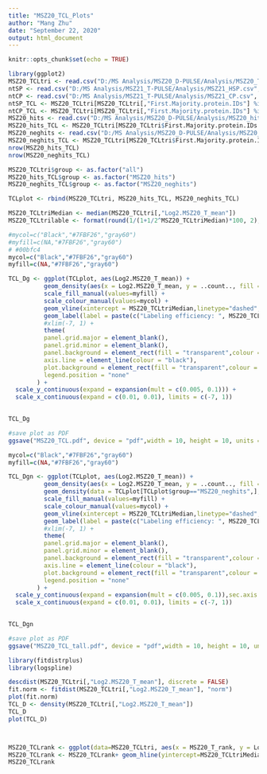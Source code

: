 ```yaml
---
title: "MSZ20_TCL_Plots"
author: "Mang Zhu"
date: "September 22, 2020"
output: html_document
---
```


```r
knitr::opts_chunk$set(echo = TRUE)
```

```r
library(ggplot2)
MSZ20_TCLtri <- read.csv("D:/MS Analysis/MSZ20_D-PULSE/Analysis/MSZ20_TCL.csv", header = T)
ntSP <- read.csv("D:/MS Analysis/MSZ21_T-PULSE/Analysis/MSZ21_HSP.csv", header = T)
ntCP <- read.csv("D:/MS Analysis/MSZ21_T-PULSE/Analysis/MSZ21_CP.csv", header = T)
ntSP_TCL <- MSZ20_TCLtri[MSZ20_TCLtri[,"First.Majority.protein.IDs"] %in% ntSP[,"First.Majority.protein.IDs"],]
ntCP_TCL <- MSZ20_TCLtri[MSZ20_TCLtri[,"First.Majority.protein.IDs"] %in% ntCP[,"First.Majority.protein.IDs"],]
MSZ20_hits <- read.csv("D:/MS Analysis/MSZ20_D-PULSE/Analysis/MSZ20_hits.csv", header = T)
MSZ20_hits_TCL <- MSZ20_TCLtri[MSZ20_TCLtri$First.Majority.protein.IDs %in% MSZ20_hits$First.Majority.protein.IDs,]
MSZ20_neghits <- read.csv("D:/MS Analysis/MSZ20_D-PULSE/Analysis/MSZ20_neghits.csv", header = T)
MSZ20_neghits_TCL <- MSZ20_TCLtri[MSZ20_TCLtri$First.Majority.protein.IDs %in% MSZ20_neghits$First.Majority.protein.IDs,]
nrow(MSZ20_hits_TCL)
nrow(MSZ20_neghits_TCL)

MSZ20_TCLtri$group <- as.factor("all")
MSZ20_hits_TCL$group <- as.factor("MSZ20_hits")
MSZ20_neghits_TCL$group <- as.factor("MSZ20_neghits")

TCLplot <- rbind(MSZ20_TCLtri, MSZ20_hits_TCL, MSZ20_neghits_TCL)

MSZ20_TCLtriMedian <- median(MSZ20_TCLtri[,"Log2.MSZ20_T_mean"])
MSZ20_TCLtrilable <- format(round(1/(1+1/2^MSZ20_TCLtriMedian)*100, 2), nsmall = 2)

#mycol=c("Black","#7FBF26","gray60")
#myfill=c(NA,"#7FBF26","gray60")
# #00bfc4
mycol=c("Black","#7FBF26","gray60")
myfill=c(NA,"#7FBF26","gray60")

TCL_Dg <- ggplot(TCLplot, aes(Log2.MSZ20_T_mean)) +
          geom_density(aes(x = Log2.MSZ20_T_mean, y = ..count.., fill = group, color = group), alpha=.6, size = 1) +
          scale_fill_manual(values=myfill) +
          scale_colour_manual(values=mycol) +
          geom_vline(xintercept = MSZ20_TCLtriMedian,linetype="dashed", size = 1) +
          geom_label(label = paste(c("Labeling efficiency: ", MSZ20_TCLtrilable, "%"), collapse = ""), y=2000, x=MSZ20_TCLtriMedian+3)+
          #xlim(-7, 1) + 
          theme(
          panel.grid.major = element_blank(), 
          panel.grid.minor = element_blank(),
          panel.background = element_rect(fill = "transparent",colour = NA),
          axis.line = element_line(colour = "black"),
          plot.background = element_rect(fill = "transparent",colour = NA),
          legend.position = "none"
        ) + 
  scale_y_continuous(expand = expansion(mult = c(0.005, 0.1))) +
  scale_x_continuous(expand = c(0.01, 0.01), limits = c(-7, 1))

          
TCL_Dg
```

```r
#save plot as PDF
ggsave("MSZ20_TCL.pdf", device = "pdf",width = 10, height = 10, units = "cm", dpi = 300)
```

```r
mycol=c("Black","#7FBF26","gray60")
myfill=c(NA,"#7FBF26","gray60")

TCL_Dgn <- ggplot(TCLplot, aes(Log2.MSZ20_T_mean)) +
          geom_density(aes(x = Log2.MSZ20_T_mean, y = ..count.., fill = group, color = group), alpha=.6, size = 1) +
          geom_density(data = TCLplot[TCLplot$group=="MSZ20_neghits",],aes(x = Log2.MSZ20_T_mean, y = ..count..*10)) +
          scale_fill_manual(values=myfill) +
          scale_colour_manual(values=mycol) +
          geom_vline(xintercept = MSZ20_TCLtriMedian,linetype="dashed", size = 1) +
          geom_label(label = paste(c("Labeling efficiency: ", MSZ20_TCLtrilable, "%"), collapse = ""), y=2000, x=MSZ20_TCLtriMedian+3)+
          #xlim(-7, 1) +
          theme(
          panel.grid.major = element_blank(),
          panel.grid.minor = element_blank(),
          panel.background = element_rect(fill = "transparent",colour = NA),
          axis.line = element_line(colour = "black"),
          plot.background = element_rect(fill = "transparent",colour = NA),
          legend.position = "none"
        ) +
  scale_y_continuous(expand = expansion(mult = c(0.005, 0.1)),sec.axis = sec_axis(~./10, name="count")) +
  scale_x_continuous(expand = c(0.01, 0.01), limits = c(-7, 1))

          
TCL_Dgn
```
```r
#save plot as PDF
ggsave("MSZ20_TCL_tall.pdf", device = "pdf",width = 10, height = 10, units = "cm", dpi = 300)
```

```r
library(fitdistrplus)
library(logspline)

descdist(MSZ20_TCLtri[,"Log2.MSZ20_T_mean"], discrete = FALSE)
fit.norm <- fitdist(MSZ20_TCLtri[,"Log2.MSZ20_T_mean"], "norm")
plot(fit.norm)
TCL_D <- density(MSZ20_TCLtri[,"Log2.MSZ20_T_mean"])
TCL_D
plot(TCL_D)



MSZ20_TCLrank <- ggplot(data=MSZ20_TCLtri, aes(x = MSZ20_T_rank, y = Log2.MSZ20_T_mean)) + geom_point()
MSZ20_TCLrank <- MSZ20_TCLrank+ geom_hline(yintercept=MSZ20_TCLtriMedian, linetype="dashed", color = "red", size=1.5)+ geom_label(label = paste(c("Labeling efficiency: ", MSZ20_TCLtrilable, "%"), collapse = ""), x=0.75, y=MSZ20_TCLtriMedian-1) + geom_point(data=ntSP_TCL, aes(x = MSZ20_T_rank, y = Log2.MSZ20_T_mean, colour= "#C9CACA"))
MSZ20_TCLrank

```


